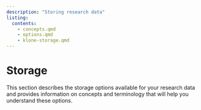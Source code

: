 ```yaml
---
description: "Storing research data"
listing:
  contents:
    - concepts.qmd
    - options.qmd
    - klone-storage.qmd
---
```

# Storage

This section describes the storage options available for your research data and provides information on concepts and terminology that will help you understand these options.

